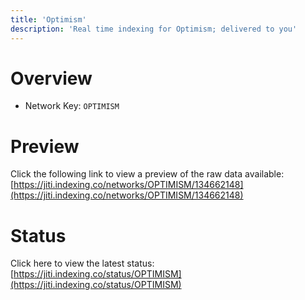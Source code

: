 ```yaml
---
title: 'Optimism'
description: 'Real time indexing for Optimism; delivered to you'
---
```


# Overview
- Network Key: `OPTIMISM`

# Preview
Click the following link to view a preview of the raw data available: [https://jiti.indexing.co/networks/OPTIMISM/134662148](https://jiti.indexing.co/networks/OPTIMISM/134662148)

# Status
Click here to view the latest status: [https://jiti.indexing.co/status/OPTIMISM](https://jiti.indexing.co/status/OPTIMISM)
